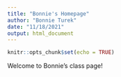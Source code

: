 ```yaml
---
title: "Bonnie's Homepage"
author: "Bonnie Turek"
date: "11/18/2021"
output: html_document
---
```


```r
knitr::opts_chunk$set(echo = TRUE)
```

Welcome to Bonnie's class page!
